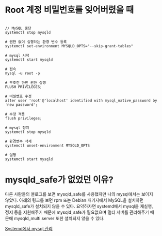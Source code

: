 # Root 계정 비밀번호를 잊어버렸을 때
```ssl

// MySQL 중단
systemctl stop mysqld

# 권한 없이 실행하는 환경 변수 등록
systemctl set-environment MYSQLD_OPTS="--skip-grant-tables"

# mysql 시작
systemctl start mysqld

# 접속
mysql -u root -p

# 무조건 한번 권한 실행
FLUSH PRIVILEGES;

# 비밀번호 수정
alter user 'root'@'localhost' identified with mysql_native_password by 'new password';

# 수정 적용
flush privileges;

# mysql 정지
systemctl stop mysqld

# 환경변수 삭제
systemctl unset-environment MYSQLD_OPTS

# 실행
systemctl start mysqld

```

# mysqld_safe가 없었던 이유?
다른 사람들의 블로그를 보면 mysqld_safe를 사용했지만 나의 mysql에서는 보이지 않았다. 아래의 링크를 보면 rpm 또는 Debian 패키지에서 MySQL을 설치하면 mysqld_safe가 설치되지 않을 수 있다. 요약하자면
systemd에서 mysql을 재실행, 정지 등을 지원해주기 때문에 mysqld_safe가 필요없으며 멀티 서버를 관리해주기 때문에 mysqld_multi.server 또한 설치되지 않을 수 있다.

[Systemd에서 mysql 관리](https://dev.mysql.com/doc/refman/8.4/en/using-systemd.html)